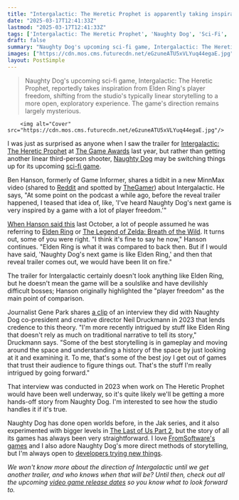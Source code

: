 ```yaml
---
title: "Intergalactic: The Heretic Prophet is apparently taking inspiration from Elden Ring and could be a new direction for Naughty Dog"
date: "2025-03-17T12:41:33Z"
lastmod: "2025-03-17T12:41:33Z"
tags: ['Intergalactic: The Heretic Prophet', 'Naughty Dog', 'Sci-Fi', 'Action-Adventure', 'Open World', 'Elden Ring', 'The Game Awards']
draft: false
summary: "Naughty Dog's upcoming sci-fi game, Intergalactic: The Heretic Prophet, reportedly takes inspiration from Elden Ring's player freedom,  shifting from the studio's typically linear storytelling to a more open, exploratory experience.  The game's direction remains largely mysterious."
images: ["https://cdn.mos.cms.futurecdn.net/eGzuneATU5xVLYuq44egaE.jpg"]
layout: PostSimple
---
```

> Naughty Dog's upcoming sci-fi game, Intergalactic: The Heretic Prophet, reportedly takes inspiration from Elden Ring's player freedom,  shifting from the studio's typically linear storytelling to a more open, exploratory experience.  The game's direction remains largely mysterious.


        <img alt="Cover" src="https://cdn.mos.cms.futurecdn.net/eGzuneATU5xVLYuq44egaE.jpg"/>
        
I was just as surprised as anyone when I saw the trailer for [<u>Intergalactic: The Heretic Prophet</u>](https://www.gamesradar.com/games/adventure/intergalactic-the-heretic-prophet-guide/) at [<u>The Game Awards</u>](https://www.gamesradar.com/news/live/game-awards-2024-everything-announced/) last year, but rather than getting another linear third-person shooter, [Naughty Dog](https://www.gamesradar.com/tag/naughty-dog/) may be switching things up for its upcoming [<u>sci-fi game</u>](https://www.gamesradar.com/best-sci-fi-games/).

Ben Hanson, formerly of Game Informer, shares a tidbit in a new MinnMax video (shared to [<u>Reddit</u>](https://www.reddit.com/r/Intergalactic/comments/1jc6jon/ben_hanson_confirms_that_elden_ring_is_the_game/?utm_source=embedv2&utm_medium=post_embed&utm_content=whitespace&embed_host_url=https://www.thegamer.com/intergalactic-the-heretic-prophet-player-freedom-naughty-dog-game-comparison-elden-ring-reporter-confirms-tease/) and spotted by [<u>TheGamer</u>](https://www.thegamer.com/intergalactic-the-heretic-prophet-player-freedom-naughty-dog-game-comparison-elden-ring-reporter-confirms-tease/)) about Intergalactic. He says, "At some point on the podcast a while ago, before the reveal trailer happened, I teased that idea of, like, 'I've heard Naughty Dog's next game is very inspired by a game with a lot of player freedom.'"

[<u>When Hanson said this</u>](https://www.gamesradar.com/games/the-last-of-us/naughty-dogs-next-game-is-reportedly-all-about-player-freedom-and-it-might-just-make-good-on-the-original-idea-for-the-last-of-us-2/) last October, a lot of people assumed he was referring to [<u>Elden Ring</u>](https://www.gamesradar.com/elden-ring-guide/) or [<u>The Legend of Zelda: Breath of the Wild</u>](https://www.gamesradar.com/legend-of-zelda-breath-of-the-wild-guide/). It turns out, some of you were right. "I think it's fine to say he now," Hanson continues. "Elden Ring is what it was compared to back then. But if I would have said, 'Naughty Dog's next game is like Elden Ring,' and then that reveal trailer comes out, we would have been lit on fire."

The trailer for Intergalactic certainly doesn't look anything like Elden Ring, but he doesn't mean the game will be a soulslike and have devilishly difficult bosses; Hanson originally highlighted the "player freedom" as the main point of comparison.

Journalist Gene Park shares [<u>a clip</u>](https://x.com/GenePark/status/1901365725022847211) of an interview they did with Naughty Dog co-president and creative director Neil Druckmann in 2023 that lends credence to this theory. "I'm more recently intrigued by stuff like Elden Ring that doesn't rely as much on traditional narrative to tell its story," Druckmann says. "Some of the best storytelling is in gameplay and moving around the space and understanding a history of the space by just looking at it and examining it. To me, that's some of the best joy I get out of games that trust their audience to figure things out. That's the stuff I'm really intrigued by going forward."

That interview was conducted in 2023 when work on The Heretic Prophet would have been well underway, so it's quite likely we'll be getting a more hands-off story from Naughty Dog. I'm interested to see how the studio handles it if it's true.

Naughty Dog has done open worlds before, in the Jak series, and it also experimented with bigger levels in [<u>The Last of Us Part 2</u>](https://www.gamesradar.com/the-last-of-us-2-guide-walkthrough/), but the story of all its games has always been very straightforward. I love [<u>FromSoftware's games</u>](https://www.gamesradar.com/best-fromsoftware-games/) and I also adore Naughty Dog's more direct methods of storytelling, but I'm always open to [<u>developers trying new things</u>](https://www.gamesradar.com/games/action/retiring-insomniac-boss-says-developers-should-still-tackle-new-genres-but-its-much-riskier-these-days-due-to-time-and-money/).

*We won't know more about the direction of Intergalactic until we get another trailer, and who knows when that will be? Until then, check out all the upcoming *[<u><em>video game release dates</em></u>](https://www.gamesradar.com/video-game-release-dates/)* so you know what to look forward to.*
        